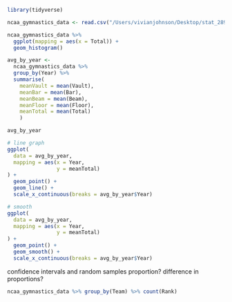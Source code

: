
```r
library(tidyverse)
```

```r
ncaa_gymnastics_data <- read.csv("/Users/vivianjohnson/Desktop/stat_289_score_new/vgjohn/gymnastics_module/Exploration/ncaa_gymnastics.csv")
```

```r
ncaa_gymnastics_data %>%
  ggplot(mapping = aes(x = Total)) +
  geom_histogram()
```
```r
avg_by_year <- 
  ncaa_gymnastics_data %>%
  group_by(Year) %>%
  summarise(
    meanVault = mean(Vault),
    meanBar = mean(Bar),
    meanBeam = mean(Beam),
    meanFloor = mean(Floor),
    meanTotal = mean(Total)
    )

avg_by_year
```
```r
# line graph 
ggplot(
  data = avg_by_year,
  mapping = aes(x = Year,
                y = meanTotal)
) +
  geom_point() +
  geom_line() +
  scale_x_continuous(breaks = avg_by_year$Year)

# smooth 
ggplot(
  data = avg_by_year,
  mapping = aes(x = Year,
                y = meanTotal)
) +
  geom_point() +
  geom_smooth() +
  scale_x_continuous(breaks = avg_by_year$Year)
```
confidence intervals and random samples 
proportion? difference in proportions? 

```r
ncaa_gymnastics_data %>% group_by(Team) %>% count(Rank)

```

